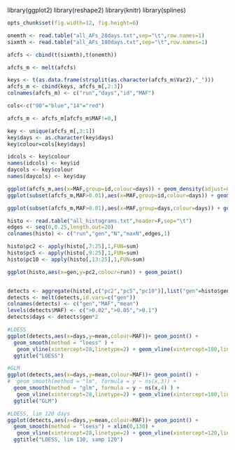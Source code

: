 library(ggplot2)
library(reshape2)
library(knitr)
library(splines)
```r
opts_chunk$set(fig.width=12, fig.height=6)

``` 

```r

onemth <- read.table("all_AFs_28days.txt",sep="\t",row.names=1)
sixmth <- read.table("all_AFs_180days.txt",sep="\t",row.names=1)

afcfs <- cbind(t(sixmth),t(onemth))

afcfs_m <- melt(afcfs)

keys <- t(as.data.frame(strsplit(as.character(afcfs_m$Var2),"_")))
afcfs_m <- cbind(keys, afcfs_m[,2:3])
colnames(afcfs_m) <- c("run","days","id","MAF")

cols<-c("90"="blue","14"="red")

afcfs_m <- afcfs_m[afcfs_m$MAF!=0,]

key <- unique(afcfs_m[,3:1])
key$days <- as.character(key$days)
key$colour=cols[key$days]

idcols <- key$colour
names(idcols) <- key$id
daycols <- key$colour
names(daycols) <- key$day

```

```r

ggplot(afcfs_m,aes(x=MAF,group=id,colour=days)) + geom_density(adjust=0.5) + xlim(0,0.1) +  ggtitle("sfs short/ long term infections") + scale_colour_manual(values=daycols)
ggplot(subset(afcfs_m,MAF>0.01),aes(x=MAF,group=id,colour=days)) + geom_density(adjust=0.8) + xlim(0,0.1)+scale_colour_manual(values=daycols) + ggtitle("sfs  short/ long term infections (af > 1pc)")

ggplot(subset(afcfs_m,MAF>0.01),aes(x=MAF,group=days,colour=days)) + geom_density(adjust=1.5) + xlim(0,0.5)+scale_colour_manual(values=daycols) + ggtitle("sfs  short/ long term infections (af > 1pc)")


```


```r

histo <- read.table("all_histograms.txt",header=F,sep="\t")
edges <- seq(0,0.25,length.out=20)
colnames(histo) <- c("run","gen","N","maxN",edges,1)

histo$pc2 <- apply(histo[,7:25],1,FUN=sum)
histo$pc5 <- apply(histo[,9:25],1,FUN=sum)
histo$pc10 <- apply(histo[,13:25],1,FUN=sum)

ggplot(histo,aes(x=gen,y=pc2,colour=run)) + geom_point()


detects <- aggregate(histo[,c("pc2","pc5","pc10")],list("gen"=histo$gen),FUN=mean)
detects <- melt(detects,id.vars=c("gen"))
colnames(detects) <- c("gen","MAF","mean")
levels(detects$MAF) <- c(">0.02",">0.05",">0.1")
detects$days <- detects$gen*2

#LOESS
ggplot(detects,aes(x=days,y=mean,colour=MAF))+ geom_point() +
  geom_smooth(method = "loess" ) + 
   geom_vline(xintercept=28,linetype=2) + geom_vline(xintercept=180,linetype=2)+
  ggtitle("LOESS")

#GLM
ggplot(detects,aes(x=days,y=mean,colour=MAF))+ geom_point() +
#  geom_smooth(method = "lm", formula = y ~ ns(x,3)) + 
  geom_smooth(method = "glm", formula = y ~ ns(x,4) ) + 
   geom_vline(xintercept=28,linetype=2) + geom_vline(xintercept=180,linetype=2)+
  ggtitle("GLM")

#LOESS, lim 120 days
ggplot(detects,aes(x=days,y=mean,colour=MAF))+ geom_point() +
  geom_smooth(method = "loess") + xlim(0,130) +
   geom_vline(xintercept=28,linetype=2) + geom_vline(xintercept=120,linetype=2)+
  ggtitle("LOESS, lim 130, samp 120")



```